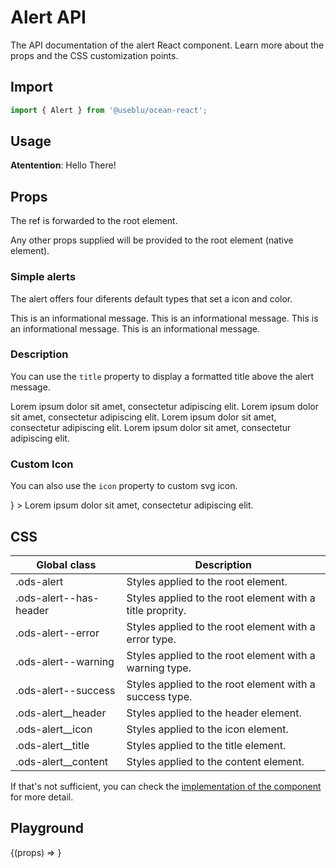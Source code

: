 
<Meta title="Components/Alert" component={Alert} />

# Alert API

The API documentation of the alert React component. Learn more about the props and the CSS customization points.

## Import

```javascript
import { Alert } from '@useblu/ocean-react';
```

## Usage

<Canvas withSource="open" withToolbar>
  <Story name="Usage">
    <Alert>
      <strong>Atentention</strong>: Hello There!
    </Alert>
  </Story>
</Canvas>

## Props

<ArgsTable of="." />

The ref is forwarded to the root element.

Any other props supplied will be provided to the root element (native element).

### Simple alerts

The alert offers four diferents default types that set a icon and color.

<Canvas>
  <Story name="default">
    <Alert>This is an informational message.</Alert>
  </Story>
  <Story name="warning">
    <Alert type="warning">This is an informational message.</Alert>
  </Story>
  <Story name="error">
    <Alert type="error">This is an informational message.</Alert>
  </Story>
  <Story name="success">
    <Alert type="success">This is an informational message.</Alert>
  </Story>
</Canvas>

### Description

You can use the `title` property to display a formatted title above the alert message.

<Canvas>
  <Story name="default-with-title">
    <Alert title="Default Title">
      Lorem ipsum dolor sit amet, consectetur adipiscing elit.
    </Alert>
  </Story>
  <Story name="warning-with-title">
    <Alert type="warning" title="Warning Title">
      Lorem ipsum dolor sit amet, consectetur adipiscing elit.
    </Alert>
  </Story>
  <Story name="error-with-title">
    <Alert type="error" title="Error Title">
      Lorem ipsum dolor sit amet, consectetur adipiscing elit.
    </Alert>
  </Story>
  <Story name="success-with-title">
    <Alert type="success" title="Success Title!">
      Lorem ipsum dolor sit amet, consectetur adipiscing elit.
    </Alert>
  </Story>
</Canvas>

### Custom Icon

You can also use the `icon` property to custom svg icon.

<Canvas>
  <Story name="default-with-custom-icon">
    <Alert
      title="Alert with a custom icon!"
      icon={<StarOutline size={24} stroke="#5872f5" />}
    >
      Lorem ipsum dolor sit amet, consectetur adipiscing elit.
    </Alert>
  </Story>
</Canvas>

## CSS

| Global class           | Description                                               |
| ---------------------- | --------------------------------------------------------- |
| .ods-alert             | Styles applied to the root element.                       |
| .ods-alert--has-header | Styles applied to the root element with a title proprity. |
| .ods-alert--error      | Styles applied to the root element with a error type.     |
| .ods-alert--warning    | Styles applied to the root element with a warning type.   |
| .ods-alert--success    | Styles applied to the root element with a success type.   |
| .ods-alert\_\_header   | Styles applied to the header element.                     |
| .ods-alert\_\_icon     | Styles applied to the icon element.                       |
| .ods-alert\_\_title    | Styles applied to the title element.                      |
| .ods-alert\_\_content  | Styles applied to the content element.                    |

If that's not sufficient, you can check the [implementation of the component](https://github.com/ocean-ds/ocean-web/blob/master/packages/ocean-react/src/Alert/Alert.tsx) for more detail.

## Playground

<Canvas>
  <Story
    name="playground"
    args={{
      title: 'My title',
      type: 'default',
      children: 'Lorem ipsum dolor sit amet, consectetur adipiscing elit.',
    }}
    argTypes={{
      icon: { control: null },
    }}
  >
    {(props) => <Alert {...props} />}
  </Story>
</Canvas>
